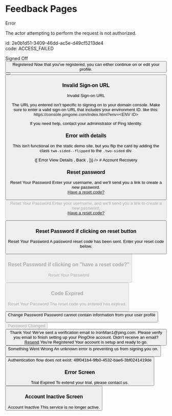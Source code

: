 
# Feedback Pages

<ComponentDemo>
    <Card>
        <Logo src="ping-logo.svg"/>
        <IconFeedback type="error">Error</IconFeedback>
        <TextBlock size="small">
            <p>The actor attempting to perform the request is not authorized.</p>
            <p><TextStyle muted>
                id: 2e0b1d51-3409-46dd-ac5e-d49cf5213de4<br />
                code: ACCESS_FAILED
            </TextStyle></p>
        </TextBlock>
    </Card>
</ComponentDemo>

<ComponentDemo>
    <Card>
        <Logo src="ping-logo.svg"/>
        <IconFeedback type="success">Signed Off</IconFeedback>
        <Button label="Sign On"/>
    </Card>
</ComponentDemo>

<ComponentDemo>
    <Card>
        <Logo src="ping-logo.svg"/>
        <IconFeedback type="success" small>Registered</IconFeedback>
        <TextBlock>Now that you've registered, you can either continue on or edit your profile.</TextBlock>
        <ButtonSet>
            <Button label="Edit Profile"/>
            <Button label="Continue" type={ButtonTypes.PRIMARY}/>
        </ButtonSet>
    </Card>
</ComponentDemo>

### Invalid Sign-on URL

<ComponentDemo>
    <Card width="large">
        <Logo src="ping-logo.svg"/>
        <Heading> Invalid Sign-on URL </Heading>
        <TextBlock>
            <p>
                The URL you entered isn't specific to signing on to your domain console.
                Make sure to enter a valid sign-on URL that includes your environment ID.
                like this: <a>https://console.pingone.com/index.html?env=&lt;ENV ID&gt;</a>
            </p>
            <p>
                If you need help, contact your administrator of Ping Identity.
            </p>
        </TextBlock>
    </Card>
</ComponentDemo>

### Error with details

This isn't functional on the static demo site, but you flip the card by adding the class `two-sided--flipped`
to the `.two-sided` div.

<ComponentDemo>
    <TwoSidedDemo
        renderSides={onFlip => ([
            <Card key="front">
                <Logo src="ping-logo.svg"/>
                <IconFeedback type="error">Error</IconFeedback>
                <StepLink onClick={onFlip}>View Details</StepLink>
            </Card>,
            <Card key="back">
                <SerializedData data={{
                    'id': '6c796712-0f16-4062-815a-e0a92f4a2143',
                    'code': 'INVALID_DATA',
                    'details': [
                        {
                            'code': 'EMPTY_VALUE',
                            'target': 'givenName',
                            'message': 'Given name cannot be empty.',
                        },
                        {
                            'code': 'OUT_OF_RANGE',
                            'target': 'age',
                            'message': 'Age must be between 1 and 150',
                            'innerError': {
                                'rangeMinimumValue': '1',
                                'rangeMaximumValue': '150',
                            }
                        },
                    ]
                }} />
                <StepLink type="back" onClick={onFlip}>Back</StepLink>
            </Card>,
        ])}
    />
</ComponentDemo>
# Account Recovery

### Reset password
<ComponentDemo>
    <Card>
        <Logo src="ping-logo.svg"/>
        <Heading>
            Reset Your Password
        </Heading>
        <TextBlock>
            Enter your username, and we'll send you a link to create a new password.
        </TextBlock>
        <Form margin="small">
            <FloatLabelTextInput label="Username" id="username10"/>
            <TextBlock size="small-right"><a href="#">Have a reset code?</a></TextBlock>
            <Button label="Reset" type={ButtonTypes.PRIMARY} disabled/>
        </Form>
    </Card>
</ComponentDemo>

<ComponentDemo>
    <Card>
        <Logo src="ping-logo.svg"/>
        <Heading>
            Reset Your Password
        </Heading>
        <TextBlock>
            Enter your username, and we'll send you a link to create a new password.
        </TextBlock>
        <Form margin="small">
            <FloatLabelTextInput label="Username" id="username11" defaultValue="IronMan@gmail.com"/>
            <TextBlock size="small-right"><a href="#">Have a reset code?</a></TextBlock>
            <Button label="Reset" type={ButtonTypes.PRIMARY}/>
        </Form>
    </Card>
</ComponentDemo>

### Reset Password if clicking on reset button
<ComponentDemo>
    <Card>
        <Logo src="ping-logo.svg"/>
        <Heading>
            Reset Your Password
        </Heading>
        <TextBlock>
            A password reset code has been sent. Enter your reset code below.
        </TextBlock>
        <Form>
            <FloatLabelTextInput label="Reset Code"/>
            <Button label="Reset" type={ButtonTypes.PRIMARY} disabled/>
        </Form>
    </Card>
</ComponentDemo>

### Reset Password if clicking on "have a reset code?"
<ComponentDemo>
    <Card>
        <Logo src="ping-logo.svg"/>
        <Heading>
            Reset Your Password
        </Heading>
        <Form>
            <FloatLabelTextInput label="Reset Code"/>
            <Button label="Reset" type={ButtonTypes.PRIMARY} disabled/>
        </Form>
    </Card>
</ComponentDemo>



### Code Expired
<ComponentDemo>
    <Card>
        <Logo src="ping-logo.svg"/>
        <Heading>
            Reset Your Password
        </Heading>
        <Feedback type="error">
            The reset code you entered has expired.
        </Feedback>
        <Form>
            <FloatLabelTextInput label="Username" id="username12" defaultValue="IronMan@gmail.com"/>
            <Button label="Send New Code" type={ButtonTypes.PRIMARY}/>
        </Form>
    </Card>
</ComponentDemo>

<ComponentDemo>
    <Card>
        <Logo src="ping-logo.svg"/>
        <Heading>Change Password</Heading>
        <Feedback type="error">
            Password cannot contain information from your user profile
        </Feedback>
        <Form>
            <FloatLabelPasswordInput label="New Password" id="newPwD5" defaultValue="eightPassword">
            </FloatLabelPasswordInput>
            <FloatLabelPasswordInput label="Verify New Password" id="verifyPwd5" defaultValue="eightPassword"/>
            <Button label="Save" type={ButtonTypes.PRIMARY} disabled />
        </Form>
    </Card>
</ComponentDemo>

<ComponentDemo>
    <Card>
        <Logo src="ping-logo.svg"/>
        <IconFeedback type="success" medium>Password Changed</IconFeedback>
        <Button label="Continue" type={ButtonTypes.SECONDARY}/>
    </Card>
</ComponentDemo>

<ComponentDemo>
    <Card>
        <Logo src="ping-logo.svg"/>
        <Heading>Thank You!</Heading>
        <TextBlock>
            We've sent a verification email to IronMan1@ping.com.
            Please verify you email to finish setting up your PingOne account.
        </TextBlock>
        <TextBlock size="small">Didn't receive an email? <a href="#">Resend</a></TextBlock>
    </Card>
</ComponentDemo>

<ComponentDemo>
    <Card>
        <Logo src="ping-logo.svg"/>
        <IconFeedback type="success" small>You're Registered</IconFeedback>
        <TextBlock spacing="xxlarge">Your account is setup and ready to go.</TextBlock>
        <Button label="Sign On" type={ButtonTypes.PRIMARY}/>
    </Card>
</ComponentDemo>

<ComponentDemo>
    <Card>
        <Logo src="ping-logo.svg"/>
        <IconFeedback type="error" small>Something Went Wrong</IconFeedback>
        <TextBlock>An unknown error is preventing us from signing you on.</TextBlock>
        <Form><Button label="Try Again" /></Form>
        <TextBlock size="small">
            <TextStyle muted>
                Authentication flow does not exist: 48f041b4-9fb0-4532-bae6-3bf0241419de
            </TextStyle>
        </TextBlock>
    </Card>
</ComponentDemo>

### Error Screen

<ComponentDemo>
    <Card error>
        <Logo src="ping-logo.svg"/>
        <IconFeedback type="hourGlass" bold>Trial Expired</IconFeedback>
        <TextBlock size="large">To extend your trial, please contact us.</TextBlock>
        <Button label="Contact Us" type={ButtonTypes.PRIMARY}/>
    </Card>
</ComponentDemo>

### Account Inactive Screen

<ComponentDemo>
    <Card error>
        <Logo src="jj-logo.png"/>
            <IconFeedback type="safe" bold>Account Inactive</IconFeedback>
        <TextBlock size="large">This service is no longer active.</TextBlock>
    </Card>
</ComponentDemo>
